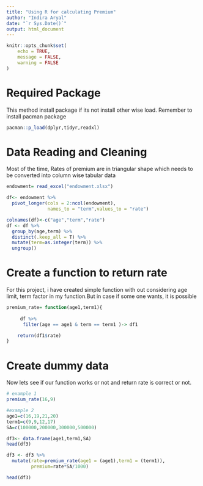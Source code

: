 ```yaml
---
title: "Using R for calculating Premium"
author: "Indira Aryal"
date: "`r Sys.Date()`"
output: html_document
---
```


```r
knitr::opts_chunk$set(
	echo = TRUE,
	message = FALSE,
	warning = FALSE
)
```

# Required Package

This method install package if its not install other wise load. Remember to install pacman package

```r
pacman::p_load(dplyr,tidyr,readxl)


```

# Data Reading and Cleaning

Most of the time, Rates of premium are in triangular shape which needs to be converted into column wise tabular data

```r
endowment= read_excel("endowment.xlsx")

df<- endowment %>%
  pivot_longer(cols = 2:ncol(endowment),
               names_to = "term",values_to = "rate") 

colnames(df)<-c("age","term","rate")
df <- df %>%
  group_by(age,term) %>%
  distinct(.keep_all = T) %>%
  mutate(term=as.integer(term)) %>%
  ungroup()


```

# Create a function to return rate

For this project, i have created simple function with out considering age limit, term factor in my function.But in case if some one wants, it is possible

```r

premium_rate= function(age1,term1){
  
     df %>%
      filter(age == age1 & term == term1 )-> df1

    return(df1$rate)
}

```

# Create dummy data

Now lets see if our function works or not and return rate is correct or not.

```r
# example 1
premium_rate(16,9)

#example 2
age1=c(16,19,21,20)
term1=c(9,9,12,17)
SA=c(100000,200000,300000,500000)

df3<- data.frame(age1,term1,SA)
head(df3)

df3 <- df3 %>%
  mutate(rate=premium_rate(age1 = (age1),term1 = (term1)),
         premium=rate*SA/1000)

head(df3)
```

